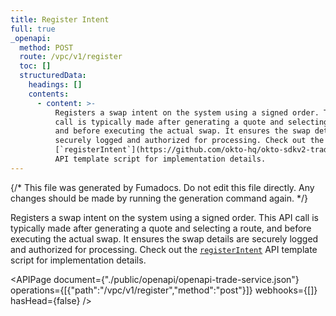 ```yaml
---
title: Register Intent
full: true
_openapi:
  method: POST
  route: /vpc/v1/register
  toc: []
  structuredData:
    headings: []
    contents:
      - content: >-
          Registers a swap intent on the system using a signed order. This API
          call is typically made after generating a quote and selecting a route,
          and before executing the actual swap. It ensures the swap details are
          securely logged and authorized for processing. Check out the
          [`registerIntent`](https://github.com/okto-hq/okto-sdkv2-trade-service-template-app/tree/main/src/api)
          API template script for implementation details.
---
```


{/* This file was generated by Fumadocs. Do not edit this file directly. Any changes should be made by running the generation command again. */}

Registers a swap intent on the system using a signed order. This API call is typically made after generating a quote and selecting a route, and before executing the actual swap. It ensures the swap details are securely logged and authorized for processing. Check out the [`registerIntent`](https://github.com/okto-hq/okto-sdkv2-trade-service-template-app/tree/main/src/api) API template script for implementation details.

<APIPage document={"./public/openapi/openapi-trade-service.json"} operations={[{"path":"/vpc/v1/register","method":"post"}]} webhooks={[]} hasHead={false} />